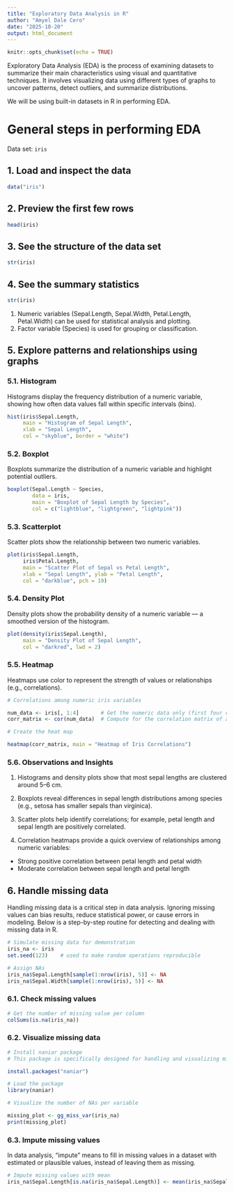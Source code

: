 ```yaml
---
title: "Exploratory Data Analysis in R"
author: "Amyel Dale Cero"
date: "2025-10-20"
output: html_document
---
```


```r
knitr::opts_chunk$set(echo = TRUE)
```

Exploratory Data Analysis (EDA) is the process of examining datasets to summarize their main characteristics using visual and quantitative techniques. It involves visualizing data using different types of graphs to uncover patterns, detect outliers, and summarize distributions.

We will be using built-in datasets in R in performing EDA.

# General steps in performing EDA

Data set: `iris`

## 1. Load and inspect the data

```r

data("iris")

```

## 2. Preview the first few rows

```r

head(iris)

```

## 3. See the structure of the data set

```r

str(iris)

```
## 4. See the summary statistics

```r

str(iris)

```
1. Numeric variables (Sepal.Length, Sepal.Width, Petal.Length, Petal.Width) can be used for statistical analysis and plotting.
2. Factor variable (Species) is used for grouping or classification.

## 5. Explore patterns and relationships using graphs
### 5.1. Histogram

Histograms display the frequency distribution of a numeric variable, showing how often data values fall within specific intervals (bins).

```r

hist(iris$Sepal.Length,
     main = "Histogram of Sepal Length",
     xlab = "Sepal Length",
     col = "skyblue", border = "white")

```

### 5.2. Boxplot

Boxplots summarize the distribution of a numeric variable and highlight potential outliers.

```r

boxplot(Sepal.Length ~ Species, 
        data = iris,
        main = "Boxplot of Sepal Length by Species",
        col = c("lightblue", "lightgreen", "lightpink"))

```

### 5.3. Scatterplot

Scatter plots show the relationship between two numeric variables.

```r

plot(iris$Sepal.Length, 
     iris$Petal.Length,
     main = "Scatter Plot of Sepal vs Petal Length",
     xlab = "Sepal Length", ylab = "Petal Length",
     col = "darkblue", pch = 19)

```

### 5.4. Density Plot

Density plots show the probability density of a numeric variable — a smoothed version of the histogram.

```r

plot(density(iris$Sepal.Length),
     main = "Density Plot of Sepal Length",
     col = "darkred", lwd = 2)

```

### 5.5. Heatmap

Heatmaps use color to represent the strength of values or relationships (e.g., correlations).

```r

# Correlations among numeric iris variables

num_data <- iris[, 1:4]       # Get the numeric data only (first four columns)
corr_matrix <- cor(num_data)  # Compute for the correlation matrix of all pairs of numeric variables

# Create the heat map

heatmap(corr_matrix, main = "Heatmap of Iris Correlations")

```

### 5.6. Observations and Insights

1. Histograms and density plots show that most sepal lengths are clustered around 5–6 cm.

2. Boxplots reveal differences in sepal length distributions among species (e.g., setosa has smaller sepals than virginica).

3. Scatter plots help identify correlations; for example, petal length and sepal length are positively correlated.

4. Correlation heatmaps provide a quick overview of relationships among numeric variables:
- Strong positive correlation between petal length and petal width
- Moderate correlation between sepal length and petal length


## 6. Handle missing data

Handling missing data is a critical step in data analysis. Ignoring missing values can bias results, reduce statistical power, or cause errors in modeling. Below is a step-by-step routine for detecting and dealing with missing data in R.

```r

# Simulate missing data for demonstration
iris_na <- iris
set.seed(123)    # used to make random operations reproducible

# Assign NAs
iris_na$Sepal.Length[sample(1:nrow(iris), 5)] <- NA
iris_na$Sepal.Width[sample(1:nrow(iris), 5)] <- NA

```

### 6.1. Check missing values

```r

# Get the number of missing value per column
colSums(is.na(iris_na))

```

### 6.2. Visualize missing data

```r

# Install naniar package
# This package is specifically designed for handling and visualizing missing data

install.packages("naniar")

```

```r

# Load the package
library(naniar)

```

```r

# Visualize the number of NAs per variable

missing_plot <- gg_miss_var(iris_na)
print(missing_plot)

```
### 6.3. Impute missing values

In data analysis, “impute” means to fill in missing values in a dataset with estimated or plausible values, instead of leaving them as missing.

```r

# Impute missing values with mean
iris_na$Sepal.Length[is.na(iris_na$Sepal.Length)] <- mean(iris_na$Sepal.Length, na.rm = TRUE)

```

